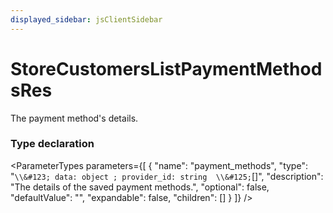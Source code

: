 ```yaml
---
displayed_sidebar: jsClientSidebar
---
```



# StoreCustomersListPaymentMethodsRes

The payment method's details.

### Type declaration

<ParameterTypes parameters={[
  {
    "name": "payment_methods",
    "type": "`\\&#123; data: object ; provider_id: string  \\&#125;`[]",
    "description": "The details of the saved payment methods.",
    "optional": false,
    "defaultValue": "",
    "expandable": false,
    "children": []
  }
]} />
